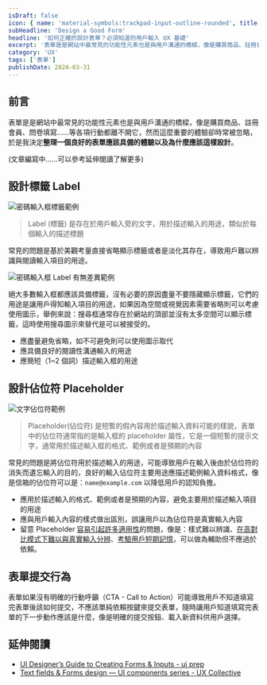 ```yaml
---
isDraft: false
icon: { name: 'material-symbols:trackpad-input-outline-rounded', title: '一隻手操縱觸控板符號' }
subHeadline: 'Design a Good Form'
headline: '如何正確的設計表單？必須知道的用戶輸入 UX 基礎'
excerpt: '表單是是網站中最常見的功能性元素也是與用戶溝通的橋樑，像是購買商品、註冊會員、問卷填寫……等各項行動都離不開它，然而這麼重要的體驗卻時常被忽略，於是我決定整理一個良好的表單應該具備的體驗以及為什麼應該這樣設計，供所有人了解常見的表單設計問題。'
category: 'UX'
tags: ['表單']
publishDate: 2024-03-31
---
```


## 前言

表單是是網站中最常見的功能性元素也是與用戶溝通的橋樑，像是購買商品、註冊會員、問卷填寫……等各項行動都離不開它，然而這麼重要的體驗卻時常被忽略，於是我決定**整理一個良好的表單應該具備的體驗以及為什麼應該這樣設計**。

(文章編寫中……可以參考延伸閱讀了解更多)

## 設計標籤 Label

![密碼輸入框標籤範例](./label.webp)

> Label (標籤) 是存在於用戶輸入旁的文字，用於描述輸入的用途，類似於每個輸入的描述標題

常見的問題是基於美觀考量直接省略顯示標籤或者是淡化其存在，導致用戶難以辨識與閱讀輸入項目的用途。

![密碼輸入框 Label 有無差異範例](./label-compare.webp '密碼輸入框 Label 有無差異範例')

絕大多數輸入框都應該具備標籤，沒有必要的原因盡量不要隱藏顯示標籤，它們的用途是讓用戶得知輸入項目的用途，如果因為空間或視覺因素需要省略則可以考慮使用圖示，舉例來說：搜尋框通常存在於網站的頂部並沒有太多空間可以顯示標籤，這時使用搜尋圖示來替代是可以被接受的。

- 應盡量避免省略，如不可避免則可以使用圖示取代
- 應具備良好的閱讀性溝通輸入的用途
- 應簡短（1~2 個詞）描述輸入框的用途

## 設計佔位符 Placeholder

![文字佔位符範例](./placeholder.webp)

> Placeholder(佔位符) 是短暫的假內容用於描述輸入資料可能的樣貌，表單中的佔位符通常指的是輸入框的 placeholder 屬性，它是一個短暫的提示文字，通常用於描述輸入框的格式、範例或者是預期的內容

常見的問題是將佔位符用於描述輸入的用途，可能導致用戶在輸入後由於佔位符的消失而遺忘輸入的目的，良好的輸入佔位符主要用途應描述範例輸入資料格式，像是信箱的佔位符可以是：`name@example.com` 以降低用戶的認知負擔。

- 應用於描述輸入的格式、範例或者是預期的內容，避免主要用於描述輸入項目的用途
- 應與用戶輸入內容的樣式做出區別，誤讓用戶以為佔位符是真實輸入內容
- 留意 Placeholder [容易引起許多適用性](https://www.smashingmagazine.com/2018/06/placeholder-attribute/)的問題，像是：樣式難以辨識、[在高對比模式下難以與真實輸入分辨](https://www.smashingmagazine.com/2018/06/placeholder-attribute/#high-contrast-mode)、[考驗用戶短期記憶](https://www.smashingmagazine.com/2018/06/placeholder-attribute/#recall)，可以做為輔助但不應過於依賴。

## 表單提交行為

表單如果沒有明確的行動呼籲（CTA - Call to Action）可能導致用戶不知道填寫完表單後該如何提交，不應該單純依賴按鍵來提交表單，隨時讓用戶知道填寫完表單的下一步動作應該是什麼，像是明確的提交按鈕、載入新資料供用戶選擇。

## 延伸閱讀

- [UI Designer’s Guide to Creating Forms & Inputs - ui prep](https://www.uiprep.com/blog/ui-designers-guide-to-creating-forms-inputs)
- [Text fields & Forms design — UI components series - UX Collective](https://uxdesign.cc/text-fields-forms-design-ui-components-series-2b32b2beebd0)
